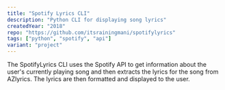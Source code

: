```yaml
---
title: "Spotify Lyrics CLI"
description: "Python CLI for displaying song lyrics"
createdYear: "2018"
repo: "https://github.com/itsrainingmani/spotifylyrics"
tags: ["python", "spotify", "api"]
variant: "project"
---
```


The SpotifyLyrics CLI uses the Spotify API to get information about the user's currently playing song and then extracts the lyrics for the song from AZlyrics. The lyrics are then formatted and displayed to the user.
